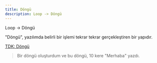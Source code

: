 ```yaml
---
title: Döngü
description: Loop -> Döngü
---
```


Loop -> Döngü

"Döngü", yazılımda belirli bir işlemi tekrar tekrar gerçekleştiren bir yapıdır.

[TDK: Döngü](https://sozluk.gov.tr/?ara=döngü)

> Bir döngü oluşturdum ve bu döngü, 10 kere "Merhaba" yazdı.

